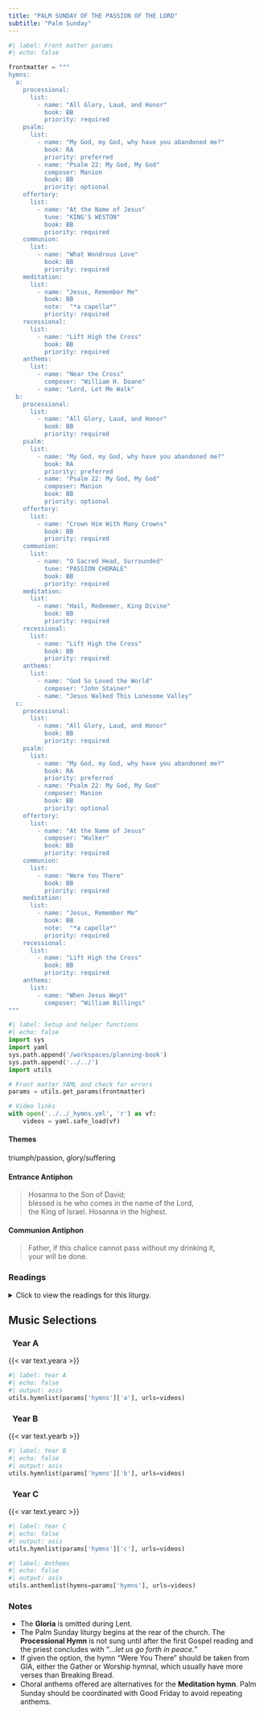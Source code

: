 ```yaml
---
title: "PALM SUNDAY OF THE PASSION OF THE LORD"
subtitle: "Palm Sunday"
---
```


```python
#| label: Front matter params
#| echo: false

frontmatter = """
hymns:
  a:
    processional:
      list:
        - name: "All Glory, Laud, and Honor"
          book: BB
          priority: required
    psalm:
      list:
        - name: "My God, my God, why have you abandoned me?"
          book: RA
          priority: preferred
        - name: "Psalm 22: My God, My God"
          composer: Manion
          book: BB
          priority: optional
    offertory:
      list:
        - name: "At the Name of Jesus"
          tune: "KING'S WESTON"
          book: BB
          priority: required
    communion:
      list:
        - name: "What Wondrous Love"
          book: BB
          priority: required
    meditation:
      list:
        - name: "Jesus, Remember Me"
          book: BB
          note:  "*a capella*"
          priority: required
    recessional:
      list:
        - name: "Lift High the Cross"
          book: BB
          priority: required
    anthems:
      list:
        - name: "Near the Cross"
          composer: "William H. Doane"
        - name: "Lord, Let Me Walk"
  b:
    processional:
      list:
        - name: "All Glory, Laud, and Honor"
          book: BB
          priority: required
    psalm:
      list:
        - name: "My God, my God, why have you abandoned me?"
          book: RA
          priority: preferred
        - name: "Psalm 22: My God, My God"
          composer: Manion
          book: BB
          priority: optional
    offertory:
      list:
        - name: "Crown Him With Many Crowns"
          book: BB
          priority: required
    communion:
      list:
        - name: "O Sacred Head, Surrounded"
          tune: "PASSION CHORALE"
          book: BB
          priority: required
    meditation:
      list:
        - name: "Hail, Redeemer, King Divine"
          book: BB
          priority: required
    recessional:
      list:
        - name: "Lift High the Cross"
          book: BB
          priority: required
    anthems:
      list:
        - name: "God So Loved the World"
          composer: "John Stainer"
        - name: "Jesus Walked This Lonesome Valley"
  c:
    processional:
      list:
        - name: "All Glory, Laud, and Honor"
          book: BB
          priority: required
    psalm:
      list:
        - name: "My God, my God, why have you abandoned me?"
          book: RA
          priority: preferred
        - name: "Psalm 22: My God, My God"
          composer: Manion
          book: BB
          priority: optional
    offertory:
      list:
        - name: "At the Name of Jesus"
          composer: "Walker"
          book: BB
          priority: required
    communion:
      list:
        - name: "Were You There"
          book: BB
          priority: required
    meditation:
      list:
        - name: "Jesus, Remember Me"
          book: BB
          note:  "*a capella*"
          priority: required
    recessional:
      list:
        - name: "Lift High the Cross"
          book: BB
          priority: required
    anthems:
      list:
        - name: "When Jesus Wept"
          composer: "William Billings"
"""
```

```python
#| label: Setup and helper functions
#| echo: false
import sys
import yaml
sys.path.append('/workspaces/planning-book')
sys.path.append('../../')
import utils

# Front matter YAML and check for errors
params = utils.get_params(frontmatter)

# Video links
with open('../../_hymns.yml', 'r') as vf:
    videos = yaml.safe_load(vf)
```

:::  {.red}
#### **Themes**
:::

triumph/passion, glory/suﬀering

:::  {.red}
#### **Entrance Antiphon**
:::

> Hosanna to the Son of David;  
> blessed is he who comes in the name of the Lord,  
> the King of Israel. Hosanna in the highest.

:::  {.red}
#### **Communion Antiphon**
:::

> Father, if this chalice cannot pass without my drinking it,  
> your will be done.

:::: {.content-visible when-format="html"}
::: {.red}
### Readings
:::

<details>
  <summary>Click to view the readings for this liturgy.</summary>

::: {.red}
### &nbsp; Year A

#### At the Procession with Palms - Gospel [Matthew 21:1-11]{style="float:right" .small}
:::

When Jesus and the disciples drew near Jerusalem  
and came to Bethphage on the Mount of Olives,  
Jesus sent two disciples, saying to them,  
"Go into the village opposite you,  
and immediately you will find an ass tethered,  
and a colt with her.  
Untie them and bring them here to me.  
And if anyone should say anything to you, reply,  
'The master has need of them.'  
Then he will send them at once."  
This happened so that what had been spoken through the prophet  
might be fulfilled:  
*Say to daughter Zion,*  
"*Behold, your king comes to you,*  
*meek and riding on an ass,*  
*and on a colt, the foal of a beast of burden.*"  
The disciples went and did as Jesus had ordered them.  
They brought the ass and the colt and laid their cloaks over them,  
and he sat upon them.  
The very large crowd spread their cloaks on the road,  
while others cut branches from the trees  
and strewed them on the road.  
The crowds preceding him and those following  
kept crying out and saying:  
"Hosanna to the Son of David;  
blessed is he who comes in the name of the Lord;  
hosanna in the highest."  
And when he entered Jerusalem  
the whole city was shaken and asked, "Who is this?"  
And the crowds replied,  
"This is Jesus the prophet, from Nazareth in Galilee."  

:::{.red}
#### At the Mass - First Reading [Isaiah 50:4-7]{style="float:right" .small}
:::

The Lord GOD has given me  
&emsp; a well-trained tongue,  
that I might know how to speak to the weary  
&emsp; a word that will rouse them.  
Morning after morning  
&emsp; he opens my ear that I may hear;  
and I have not rebelled,  
&emsp; have not turned back.  
I gave my back to those who beat me,  
&emsp; my cheeks to those who plucked my beard;  
my face I did not shield  
&emsp; from buffets and spitting.  

The Lord GOD is my help,  
&emsp; therefore I am not disgraced;  
I have set my face like flint,  
&emsp; knowing that I shall not be put to shame.  

***

::: {.red}
#### Responsorial Psalm [Psalm 22:8-9, 17-18, 19-20, 23-24]{style="float:right" .small}
:::

**[℟.]{.red}** **My God, my God, why have you abandoned me?**  

All who see me scoff at me;  
&emsp; they mock me with parted lips, they wag their heads:  
“He relied on the LORD; let him deliver him,  
&emsp; let him rescue him, if he loves him.” **[℟.]{.red}**  

Indeed, many dogs surround me,  
&emsp; a pack of evildoers closes in upon me;  
They have pierced my hands and my feet;  
&emsp; I can count all my bones. **[℟.]{.red}**  

They divide my garments among them,  
&emsp; and for my vesture they cast lots.  
But you, O LORD, be not far from me;  
&emsp; O my help, hasten to aid me. **[℟.]{.red}**  

I will proclaim your name to my brethren;  
&emsp; in the midst of the assembly I will praise you:  
“You who fear the LORD, praise him;  
&emsp; all you descendants of Jacob, give glory to him;  
&emsp; revere him, all you descendants of Israel!” **[℟.]{.red}**  

***

::: {.red}
#### Second Reading [Philippians 2:6-11]{style="float:right" .small}
:::

Christ Jesus, though he was in the form of God,  
&emsp; did not regard equality with God  
&emsp; something to be grasped.  
Rather, he emptied himself,  
&emsp; taking the form of a slave,  
&emsp; coming in human likeness;  
&emsp; and found human in appearance,  
&emsp; he humbled himself,  
&emsp; becoming obedient to the point of death,  
&emsp; even death on a cross.  
Because of this, God greatly exalted him  
&emsp; and bestowed on him the name  
&emsp; which is above every name,  
&emsp; that at the name of Jesus  
&emsp; every knee should bend,  
&emsp; of those in heaven and on earth and under the earth,  
&emsp; and every tongue confess that  
&emsp; Jesus Christ is Lord,  
&emsp; to the glory of God the Father.  

***

::: {.red}
#### Gospel Acclamation [Philippians 2:8-9]{style="float:right" .small}
:::

**[℟.]{.red}** **Praise to you, Lord Jesus Christ, king of endless glory.**  
Christ became obedient to the point of death,  
even death on a cross.  
Because of this, God greatly exalted him  
and bestowed on him the name which is above every name. **[℟.]{.red}**

***

::: {.red}
#### Gospel [Matthew 26:14—27:66 or 27:11-54]{style="float:right" .small}
:::

One of the Twelve, who was called Judas Iscariot,  
went to the chief priests and said,  
"What are you willing to give me  
if I hand him over to you?"  
They paid him thirty pieces of silver,  
and from that time on he looked for an opportunity  
to hand him over.  

On the first day of the Feast of Unleavened Bread,  
the disciples approached Jesus and said,  
"Where do you want us to prepare  
for you to eat the Passover?"  
He said,  
"Go into the city to a certain man and tell him,  
'The teacher says, "My appointed time draws near;  
in your house I shall celebrate the Passover with my disciples."'"  
The disciples then did as Jesus had ordered,  
and prepared the Passover.  

When it was evening,  
he reclined at table with the Twelve.  
And while they were eating, he said,  
"Amen, I say to you, one of you will betray me."  
Deeply distressed at this,  
they began to say to him one after another,  
"Surely it is not I, Lord?"  
He said in reply,  
"He who has dipped his hand into the dish with me  
is the one who will betray me.  
The Son of Man indeed goes, as it is written of him,  
but woe to that man by whom the Son of Man is betrayed.  
It would be better for that man if he had never been born."  
Then Judas, his betrayer, said in reply,  
"Surely it is not I, Rabbi?"  
He answered, "You have said so."  

While they were eating,  
Jesus took bread, said the blessing,  
broke it, and giving it to his disciples said,  
"Take and eat; this is my body."  
Then he took a cup, gave thanks, and gave it to them, saying,  
"Drink from it, all of you,  
for this is my blood of the covenant,  
which will be shed on behalf of many  
for the forgiveness of sins.  
I tell you, from now on I shall not drink this fruit of the vine  
until the day when I drink it with you new  
in the kingdom of my Father."  
Then, after singing a hymn,  
they went out to the Mount of Olives.  

Then Jesus said to them,  
"This night all of you will have your faith in me shaken,  
for it is written:  
*I will strike the shepherd,*  
*and the sheep of the flock will be dispersed*;  
but after I have been raised up,  
I shall go before you to Galilee."  
Peter said to him in reply,  
"Though all may have their faith in you shaken,  
mine will never be."  
Jesus said to him,  
"Amen, I say to you,  
this very night before the cock crows,  
you will deny me three times."  
Peter said to him,  
"Even though I should have to die with you,  
I will not deny you."  
And all the disciples spoke likewise.  

Then Jesus came with them to a place called Gethsemane,  
and he said to his disciples,  
"Sit here while I go over there and pray."  
He took along Peter and the two sons of Zebedee,  
and began to feel sorrow and distress.  
Then he said to them,  
"My soul is sorrowful even to death.  
Remain here and keep watch with me."  
He advanced a little and fell prostrate in prayer, saying,  
"My Father, if it is possible,  
let this cup pass from me;  
yet, not as I will, but as you will."  
When he returned to his disciples he found them asleep.  
He said to Peter,  
"So you could not keep watch with me for one hour?  
Watch and pray that you may not undergo the test.  
The spirit is willing, but the flesh is weak."  
Withdrawing a second time, he prayed again,  
"My Father, if it is not possible that this cup pass  
without my drinking it, your will be done!"  
Then he returned once more and found them asleep,  
for they could not keep their eyes open.  
He left them and withdrew again and prayed a third time,  
saying the same thing again.  
Then he returned to his disciples and said to them,  
"Are you still sleeping and taking your rest?  
Behold, the hour is at hand  
when the Son of Man is to be handed over to sinners.  
Get up, let us go.  
Look, my betrayer is at hand."  

While he was still speaking,  
Judas, one of the Twelve, arrived,  
accompanied by a large crowd, with swords and clubs,  
who had come from the chief priests and the elders  
of the people.  
His betrayer had arranged a sign with them, saying,  
"The man I shall kiss is the one; arrest him."  
Immediately he went over to Jesus and said,  
"Hail, Rabbi!" and he kissed him.  
Jesus answered him,  
"Friend, do what you have come for."  
Then stepping forward they laid hands on Jesus and arrested him.  
And behold, one of those who accompanied Jesus  
put his hand to his sword, drew it,  
and struck the high priest's servant, cutting off his ear.  
Then Jesus said to him,  
"Put your sword back into its sheath,  
for all who take the sword will perish by the sword.  
Do you think that I cannot call upon my Father  
and he will not provide me at this moment  
with more than twelve legions of angels?  
But then how would the Scriptures be fulfilled  
which say that it must come to pass in this way?"  
At that hour Jesus said to the crowds,  
"Have you come out as against a robber,  
with swords and clubs to seize me?  
Day after day I sat teaching in the temple area,  
yet you did not arrest me.  
But all this has come to pass  
that the writings of the prophets may be fulfilled."  
Then all the disciples left him and fled.  

Those who had arrested Jesus led him away  
to Caiaphas the high priest,  
where the scribes and the elders were assembled.  
Peter was following him at a distance  
as far as the high priest's courtyard,  
and going inside he sat down with the servants  
to see the outcome.  
The chief priests and the entire Sanhedrin  
kept trying to obtain false testimony against Jesus  
in order to put him to death,  
but they found none,  
though many false witnesses came forward.  
Finally two came forward who stated,  
"This man said, 'I can destroy the temple of God  
and within three days rebuild it.'"  
The high priest rose and addressed him,  
"Have you no answer?  
What are these men testifying against you?"  
But Jesus was silent.  
Then the high priest said to him,  
"I order you to tell us under oath before the living God  
whether you are the Christ, the Son of God."  
Jesus said to him in reply,  
"You have said so.  
But I tell you:  
From now on you will see 'the Son of Man  
seated at the right hand of the Power'  
and 'coming on the clouds of heaven.'"  
Then the high priest tore his robes and said,  
"He has blasphemed!  
What further need have we of witnesses?  
You have now heard the blasphemy;  
what is your opinion?"  
They said in reply,  
"He deserves to die!"  
Then they spat in his face and struck him,  
while some slapped him, saying,  
"Prophesy for us, Christ: who is it that struck you?"  

Now Peter was sitting outside in the courtyard.  
One of the maids came over to him and said,  
"You too were with Jesus the Galilean."  
But he denied it in front of everyone, saying,  
"I do not know what you are talking about!"  
As he went out to the gate, another girl saw him  
and said to those who were there,  
"This man was with Jesus the Nazorean."  
Again he denied it with an oath,  
"I do not know the man!"  
A little later the bystanders came over and said to Peter,  
"Surely you too are one of them;  
even your speech gives you away."  
At that he began to curse and to swear,  
"I do not know the man."  
And immediately a cock crowed.  
Then Peter remembered the word that Jesus had spoken:  
"Before the cock crows you will deny me three times."  
He went out and began to weep bitterly.  

When it was morning,  
all the chief priests and the elders of the people. 
took counsel against Jesus to put him to death.  
They bound him, led him away,  
and handed him over to Pilate, the governor.  

Then Judas, his betrayer, seeing that Jesus had been condemned,  
deeply regretted what he had done.  
He returned the thirty pieces of silver. 
to the chief priests and elders, saying,  
"I have sinned in betraying innocent blood."  
They said,  
"What is that to us?  
Look to it yourself."  
Flinging the money into the temple,  
he departed and went off and hanged himself.  
The chief priests gathered up the money, but said,  
"It is not lawful to deposit this in the temple treasury,  
for it is the price of blood."  
After consultation, they used it to buy the potter's field  
as a burial place for foreigners.  
That is why that field even today is called the Field of Blood.  
Then was fulfilled what had been said through Jeremiah  
the prophet,  
*And they took the thirty pieces of silver,*  
*the value of a man with a price on his head,*  
*a price set by some of the Israelites,*  
*and they paid it out for the potter's field*  
*just as the Lord had commanded me.*  

Now Jesus stood before the governor, and he questioned him,  
"Are you the king of the Jews?"  
Jesus said, "You say so."  
And when he was accused by the chief priests and elders,  
he made no answer.  
Then Pilate said to him,  
"Do you not hear how many things they are testifying against you?"  
But he did not answer him one word,  
so that the governor was greatly amazed.  

Now on the occasion of the feast  
the governor was accustomed to release to the crowd  
one prisoner whom they wished.  
And at that time they had a notorious prisoner called Barabbas.  
So when they had assembled, Pilate said to them,  
"Which one do you want me to release to you,  
Barabbas, or Jesus called Christ?"  
For he knew that it was out of envy  
that they had handed him over.  
While he was still seated on the bench,  
his wife sent him a message,  
"Have nothing to do with that righteous man.  
I suffered much in a dream today because of him."  
The chief priests and the elders persuaded the crowds  
to ask for Barabbas but to destroy Jesus.  
The governor said to them in reply,  
"Which of the two do you want me to release to you?"  
They answered, "Barabbas!"  
Pilate said to them,  
"Then what shall I do with Jesus called Christ?"  
They all said,  
"Let him be crucified!"  
But he said,  
"Why? What evil has he done?"  
They only shouted the louder,  
"Let him be crucified!"  
When Pilate saw that he was not succeeding at all,  
but that a riot was breaking out instead,  
he took water and washed his hands in the sight of the crowd,  
saying, "I am innocent of this man's blood.  
Look to it yourselves."  
And the whole people said in reply,  
"His blood be upon us and upon our children."  
Then he released Barabbas to them,  
but after he had Jesus scourged,  
he handed him over to be crucified.  

Then the soldiers of the governor took Jesus inside the praetorium  
and gathered the whole cohort around him.  
They stripped off his clothes  
and threw a scarlet military cloak about him.  
Weaving a crown out of thorns, they placed it on his head,  
and a reed in his right hand.  
And kneeling before him, they mocked him, saying,  
"Hail, King of the Jews!"  
They spat upon him and took the reed  
and kept striking him on the head.  
And when they had mocked him,  
they stripped him of the cloak,  
dressed him in his own clothes,  
and led him off to crucify him.  

As they were going out, they met a Cyrenian named Simon;  
this man they pressed into service  
to carry his cross.  

And when they came to a place called Golgotha  
—which means Place of the Skull —,  
they gave Jesus wine to drink mixed with gall.  
But when he had tasted it, he refused to drink.  
After they had crucified him,  
they divided his garments by casting lots;  
then they sat down and kept watch over him there.  
And they placed over his head the written charge against him:  
This is Jesus, the King of the Jews.  
Two revolutionaries were crucified with him,  
one on his right and the other on his left.  
Those passing by reviled him, shaking their heads and saying,  
"You who would destroy the temple and rebuild it in three days,  
save yourself, if you are the Son of God,  
and come down from the cross!"  
Likewise the chief priests with the scribes and elders mocked him and said,  
"He saved others; he cannot save himself.  
So he is the king of Israel!  
Let him come down from the cross now,  
and we will believe in him.  
He trusted in God;  
let him deliver him now if he wants him.  
For he said, 'I am the Son of God.'"  
The revolutionaries who were crucified with him  
also kept abusing him in the same way.  

From noon onward, darkness came over the whole land  
until three in the afternoon.  
And about three o'clock Jesus cried out in a loud voice,  
*"Eli, Eli, lema sabachthani?"*  
which means, "My God, my God, why have you forsaken me?"  
Some of the bystanders who heard it said,  
"This one is calling for Elijah."  
Immediately one of them ran to get a sponge;  
he soaked it in wine, and putting it on a reed,  
gave it to him to drink.  
But the rest said,  
"Wait, let us see if Elijah comes to save him."  
But Jesus cried out again in a loud voice,  
and gave up his spirit.  

[*Here all kneel and pause for a short time.*]{.red}  

And behold, the veil of the sanctuary  
was torn in two from top to bottom.  
The earth quaked, rocks were split, tombs were opened,  
and the bodies of many saints who had fallen asleep were raised.  
And coming forth from their tombs after his resurrection,  
they entered the holy city and appeared to many.  
The centurion and the men with him who were keeping watch over Jesus  
feared greatly when they saw the earthquake  
and all that was happening, and they said,  
"Truly, this was the Son of God!"  
There were many women there, looking on from a distance,  
who had followed Jesus from Galilee, ministering to him.  
Among them were Mary Magdalene and Mary the mother of James and Joseph,  
and the mother of the sons of Zebedee.  

When it was evening,  
there came a rich man from Arimathea named Joseph,  
who was himself a disciple of Jesus.  
He went to Pilate and asked for the body of Jesus;  
then Pilate ordered it to be handed over.  
Taking the body, Joseph wrapped it in clean linen  
and laid it in his new tomb that he had hewn in the rock.  
Then he rolled a huge stone across the entrance to the tomb
and departed.  
But Mary Magdalene and the other Mary  
remained sitting there, facing the tomb.  

The next day, the one following the day of preparation,  
the chief priests and the Pharisees  
gathered before Pilate and said,  
"Sir, we remember that this impostor while still alive said,  
'After three days I will be raised up.'  
Give orders, then, that the grave be secured until the third day,  
lest his disciples come and steal him and say to the people,  
'He has been raised from the dead.'  
This last imposture would be worse than the first."  
Pilate said to them,  
"The guard is yours;  
go, secure it as best you can."  
So they went and secured the tomb  
by fixing a seal to the stone and setting the guard.   

[Or:]{.red}

Jesus stood before the governor, Pontius Pilate, who questioned him,  
"Are you the king of the Jews?"  
Jesus said, "You say so."  
And when he was accused by the chief priests and elders,  
he made no answer.  
Then Pilate said to him,  
"Do you not hear how many things they are testifying against you?"  
But he did not answer him one word,  
so that the governor was greatly amazed.  

Now on the occasion of the feast  
the governor was accustomed to release to the crowd  
one prisoner whom they wished.  
And at that time they had a notorious prisoner called Barabbas.  
So when they had assembled, Pilate said to them,  
"Which one do you want me to release to you,  
Barabbas, or Jesus called Christ?"  
For he knew that it was out of envy  
that they had handed him over.  
While he was still seated on the bench,  
his wife sent him a message,  
"Have nothing to do with that righteous man.  
I suffered much in a dream today because of him."  
The chief priests and the elders persuaded the crowds  
to ask for Barabbas but to destroy Jesus.  
The governor said to them in reply,  
"Which of the two do you want me to release to you?"  
They answered, "Barabbas!"  
Pilate said to them,  
"Then what shall I do with Jesus called Christ?"  
They all said,  
"Let him be crucified!"  
But he said,  
"Why? What evil has he done?"  
They only shouted the louder,  
"Let him be crucified!"  
When Pilate saw that he was not succeeding at all,  
but that a riot was breaking out instead,  
he took water and washed his hands in the sight of the crowd,  
saying, "I am innocent of this man's blood.  
Look to it yourselves."  
And the whole people said in reply,  
"His blood be upon us and upon our children."  
Then he released Barabbas to them,  
but after he had Jesus scourged,  
he handed him over to be crucified.  

Then the soldiers of the governor took Jesus inside the praetorium  
and gathered the whole cohort around him.  
They stripped off his clothes  
and threw a scarlet military cloak about him.  
Weaving a crown out of thorns, they placed it on his head,  
and a reed in his right hand.  
And kneeling before him, they mocked him, saying,  
"Hail, King of the Jews!"  
They spat upon him and took the reed  
and kept striking him on the head.  
And when they had mocked him,  
they stripped him of the cloak,  
dressed him in his own clothes,  
and led him off to crucify him.  

As they were going out, they met a Cyrenian named Simon;  
this man they pressed into service  
to carry his cross.  

And when they came to a place called Golgotha. 
— which means Place of the Skull —,  
they gave Jesus wine to drink mixed with gall.  
But when he had tasted it, he refused to drink.  
After they had crucified him,  
they divided his garments by casting lots;  
then they sat down and kept watch over him there.  
And they placed over his head the written charge against him:  
This is Jesus, the King of the Jews.  
Two revolutionaries were crucified with him,  
one on his right and the other on his left.  
Those passing by reviled him, shaking their heads and saying,  
"You who would destroy the temple and rebuild it in three days,  
save yourself, if you are the Son of God,  
and come down from the cross!"  
Likewise the chief priests with the scribes and elders mocked him and said,  
"He saved others; he cannot save himself.  
So he is the king of Israel!  
Let him come down from the cross now,  
and we will believe in him.  
He trusted in God;  
let him deliver him now if he wants him.  
For he said, 'I am the Son of God.'"  
The revolutionaries who were crucified with him. 
also kept abusing him in the same way.  

From noon onward, darkness came over the whole land  
until three in the afternoon.  
And about three o'clock Jesus cried out in a loud voice,  
*"Eli, Eli, lema sabachthani?"*  
which means, "My God, my God, why have you forsaken me?"  
Some of the bystanders who heard it said,  
"This one is calling for Elijah."  
Immediately one of them ran to get a sponge;  
he soaked it in wine, and putting it on a reed,  
gave it to him to drink.  
But the rest said,  
'Wait, let us see if Elijah comes to save him."  
But Jesus cried out again in a loud voice,  
and gave up his spirit.  

[*Here all kneel and pause for a short time.*]{.red}  

And behold, the veil of the sanctuary  
was torn in two from top to bottom.  
The earth quaked, rocks were split, tombs were opened,  
and the bodies of many saints who had fallen asleep were raised.  
And coming forth from their tombs after his resurrection,  
they entered the holy city and appeared to many.  
The centurion and the men with him who were keeping watch over Jesus  
feared greatly when they saw the earthquake  
and all that was happening, and they said,  
"Truly, this was the Son of God!"  

::: {.centered}
{{< var symbols.cross >}} &nbsp; {{< var symbols.cross >}} &nbsp; {{< var symbols.cross >}}
:::

::: {.red}
### &nbsp; Year B

#### At the Procession with Palms - Gospel [Mark 11:1-10]{style="float:right" .small}
:::

When Jesus and his disciples drew near to Jerusalem,  
to Bethphage and Bethany at the Mount of Olives,  
he sent two of his disciples and said to them,  
“Go into the village opposite you,  
and immediately on entering it,  
you will find a colt tethered on which no one has ever sat.  
Untie it and bring it here.  
If anyone should say to you,  
‘Why are you doing this?’ reply,  
‘The Master has need of it  
and will send it back here at once.’”  
So they went off  
and found a colt tethered at a gate outside on the street,  
and they untied it.  
Some of the bystanders said to them,  
“What are you doing, untying the colt?”  
They answered them just as Jesus had told them to,  
and they permitted them to do it.  
So they brought the colt to Jesus  
and put their cloaks over it.  
And he sat on it.  
Many people spread their cloaks on the road,  
and others spread leafy branches  
that they had cut from the fields.  
Those preceding him as well as those following kept crying out:  
&emsp; “Hosanna!  
&emsp; &emsp; Blessed is he who comes in the name of the Lord!  
&emsp; &emsp; Blessed is the kingdom of our father David that is to come!  
&emsp; Hosanna in the highest!”  

[Or:]{.red} [John 12:12-16]{style="float:right" .small .red}

When the great crowd that had come to the feast heard  
that Jesus was coming to Jerusalem,  
they took palm branches and went out to meet him, and cried out:  
&emsp; “Hosanna!  
&emsp; “Blessed is he who comes in the name of the Lord,  
&emsp; &emsp; the king of Israel.”  
Jesus found an ass and sat upon it, as is written:  
&emsp; Fear no more, O daughter Zion;  
&emsp; see, your king comes, seated upon an ass’s colt.  
His disciples did not understand this at first,  
but when Jesus had been glorified  
they remembered that these things were written about him  
and that they had done this for him.  

:::{.red}
#### At the Mass - First Reading [Isaiah 50:4-7]{style="float:right" .small}
:::

The Lord GOD has given me  
&emsp; a well-trained tongue,  
that I might know how to speak to the weary  
&emsp; a word that will rouse them.  
Morning after morning  
&emsp; he opens my ear that I may hear;  
and I have not rebelled,  
&emsp; have not turned back.  
I gave my back to those who beat me,  
&emsp; my cheeks to those who plucked my beard;  
my face I did not shield  
&emsp; from buffets and spitting.  

The Lord GOD is my help,  
&emsp; therefore I am not disgraced;  
I have set my face like flint,  
&emsp; knowing that I shall not be put to shame.  

***

::: {.red}
#### Responsorial Psalm [Psalm 22:8-9, 17-18, 19-20, 23-24]{style="float:right" .small}
:::

**[℟.]{.red}** **My God, my God, why have you abandoned me?**  

All who see me scoff at me;  
&emsp; they mock me with parted lips, they wag their heads:  
“He relied on the LORD; let him deliver him,  
&emsp; let him rescue him, if he loves him.” **[℟.]{.red}**  

Indeed, many dogs surround me,  
&emsp; a pack of evildoers closes in upon me;  
They have pierced my hands and my feet;  
&emsp; I can count all my bones. **[℟.]{.red}**  

They divide my garments among them,  
&emsp; and for my vesture they cast lots.  
But you, O LORD, be not far from me;  
&emsp; O my help, hasten to aid me. **[℟.]{.red}**  

I will proclaim your name to my brethren;  
&emsp; in the midst of the assembly I will praise you:  
“You who fear the LORD, praise him;  
&emsp; all you descendants of Jacob, give glory to him;  
&emsp; revere him, all you descendants of Israel!” **[℟.]{.red}**  

***

::: {.red}
#### Second Reading [Philippians 2:6-11]{style="float:right" .small}
:::

Christ Jesus, though he was in the form of God,  
&emsp; did not regard equality with God  
&emsp; something to be grasped.  
Rather, he emptied himself,  
&emsp; taking the form of a slave,  
&emsp; coming in human likeness;  
&emsp; and found human in appearance,  
&emsp; he humbled himself,  
&emsp; becoming obedient to the point of death,  
&emsp; even death on a cross.  
Because of this, God greatly exalted him  
&emsp; and bestowed on him the name  
&emsp; which is above every name,  
&emsp; that at the name of Jesus  
&emsp; every knee should bend,  
&emsp; of those in heaven and on earth and under the earth,  
&emsp; and every tongue confess that  
&emsp; Jesus Christ is Lord,  
&emsp; to the glory of God the Father.  

***

::: {.red}
#### Gospel Acclamation [Philippians 2:8-9]{style="float:right" .small}
:::

**[℟.]{.red}** **Praise to you, Lord Jesus Christ, king of endless glory.**  
Christ became obedient to the point of death,  
even death on a cross.  
Because of this, God greatly exalted him  
and bestowed on him the name which is above every name. **[℟.]{.red}**

***

::: {.red}
#### Gospel [Mark 14:1—15:47 or 15:1-39]{style="float:right" .small}
:::

The Passover and the Feast of Unleavened Bread  
were to take place in two days’ time.  
So the chief priests and the scribes were seeking a way  
to arrest him by treachery and put him to death.  
They said, “Not during the festival,  
for fear that there may be a riot among the people.”  

When he was in Bethany reclining at table  
in the house of Simon the leper,  
a woman came with an alabaster jar of perfumed oil,  
costly genuine spikenard.  
She broke the alabaster jar and poured it on his head.  
There were some who were indignant.  
“Why has there been this waste of perfumed oil?  
It could have been sold for more than three hundred days’ wages  
and the money given to the poor.”  
They were infuriated with her.  
Jesus said, “Let her alone.  
Why do you make trouble for her?  
She has done a good thing for me.  
The poor you will always have with you,  
and whenever you wish you can do good to them,  
but you will not always have me.  
She has done what she could.  
She has anticipated anointing my body for burial.  
Amen, I say to you,  
wherever the gospel is proclaimed to the whole world, 
what she has done will be told in memory of her.”  

Then Judas Iscariot, one of the Twelve,  
went off to the chief priests to hand him over to them.  
When they heard him they were pleased and promised to pay him money.  
Then he looked for an opportunity to hand him over.  

On the first day of the Feast of Unleavened Bread,  
when they sacrificed the Passover lamb,  
his disciples said to him,  
“Where do you want us to go  
and prepare for you to eat the Passover?”  
He sent two of his disciples and said to them,  
“Go into the city and a man will meet you,  
carrying a jar of water.  
Follow him.  
Wherever he enters, say to the master of the house,  
‘The Teacher says, “Where is my guest room  
where I may eat the Passover with my disciples?”’  
Then he will show you a large upper room furnished and ready.  
Make the preparations for us there.”  
The disciples then went off, entered the city,  
and found it just as he had told them;  
and they prepared the Passover.  

When it was evening, he came with the Twelve.  
And as they reclined at table and were eating, Jesus said,  
“Amen, I say to you, one of you will betray me,  
one who is eating with me.”  
They began to be distressed and to say to him, one by one,  
“Surely it is not I?”  
He said to them,  
“One of the Twelve, the one who dips with me into the dish.  
For the Son of Man indeed goes, as it is written of him,  
but woe to that man by whom the Son of Man is betrayed.  
It would be better for that man if he had never been born.”  

While they were eating,  
he took bread, said the blessing,  
broke it, and gave it to them, and said,  
“Take it; this is my body.”  
Then he took a cup, gave thanks, and gave it to them,  
and they all drank from it.  
He said to them,  
“This is my blood of the covenant,  
which will be shed for many.  
Amen, I say to you,  
I shall not drink again the fruit of the vine  
until the day when I drink it new in the kingdom of God.”  
Then, after singing a hymn,  
they went out to the Mount of Olives.  

Then Jesus said to them,  
“All of you will have your faith shaken, for it is written:  
&emsp; *I will strike the shepherd,*  
&emsp; &emsp; *and the sheep will be dispersed.*  
But after I have been raised up,  
I shall go before you to Galilee.”  
Peter said to him,  
“Even though all should have their faith shaken,  
mine will not be.”  
Then Jesus said to him,  
"Amen, I say to you,  
this very night before the cock crows twice  
you will deny me three times.”  
But he vehemently replied,  
“Even though I should have to die with you,  
I will not deny you.”  
And they all spoke similarly.  

Then they came to a place named Gethsemane,  
and he said to his disciples,  
“Sit here while I pray.”  
He took with him Peter, James, and John,  
and began to be troubled and distressed.  
Then he said to them, “My soul is sorrowful even to death.  
Remain here and keep watch.”  
He advanced a little and fell to the ground and prayed  
that if it were possible the hour might pass by him;  
he said, “Abba, Father, all things are possible to you.  
Take this cup away from me,  
but not what I will but what you will.”  
When he returned he found them asleep.  
He said to Peter, “Simon, are you asleep?  
Could you not keep watch for one hour?  
Watch and pray that you may not undergo the test.  
The spirit is willing but the flesh is weak.”  
Withdrawing again, he prayed, saying the same thing.  
Then he returned once more and found them asleep,  
for they could not keep their eyes open  
and did not know what to answer him.  
He returned a third time and said to them,  
“Are you still sleeping and taking your rest?  
It is enough. The hour has come.  
Behold, the Son of Man is to be handed over to sinners.  
Get up, let us go.  
See, my betrayer is at hand.”  

Then, while he was still speaking,  
Judas, one of the Twelve, arrived,  
accompanied by a crowd with swords and clubs  
who had come from the chief priests,  
the scribes, and the elders.  
His betrayer had arranged a signal with them, saying,  
“The man I shall kiss is the one;  
arrest him and lead him away securely.”  
He came and immediately went over to him and said,  
“Rabbi.”  And he kissed him.  
At this they laid hands on him and arrested him.  
One of the bystanders drew his sword,  
struck the high priest’s servant, and cut off his ear.  
Jesus said to them in reply,  
“Have you come out as against a robber,  
with swords and clubs, to seize me?  
Day after day I was with you teaching in the temple area,  
yet you did not arrest me;  
but that the Scriptures may be fulfilled.”  
And they all left him and fled.  
Now a young man followed him  
wearing nothing but a linen cloth about his body.  
They seized him,  
but he left the cloth behind and ran off naked.  

They led Jesus away to the high priest,  
and all the chief priests and the elders and the scribes came together.  
Peter followed him at a distance into the high priest’s courtyard  
and was seated with the guards, warming himself at the fire.  
The chief priests and the entire Sanhedrin  
kept trying to obtain testimony against Jesus  
in order to put him to death, but they found none.  
Many gave false witness against him,  
but their testimony did not agree.  
Some took the stand and testified falsely against him,  
alleging, “We heard him say,  
‘I will destroy this temple made with hands  
and within three days I will build another  
not made with hands.’”  
Even so their testimony did not agree.  
The high priest rose before the assembly and questioned Jesus,  
saying, “Have you no answer?  
What are these men testifying against you?”  
But he was silent and answered nothing.  
Again the high priest asked him and said to him,  
“Are you the Christ, the son of the Blessed One?”  
Then Jesus answered, “I am;  
and ‘you will see the Son of Man  
seated at the right hand of the Power  
and coming with the clouds of heaven.’”  
At that the high priest tore his garments and said,  
“What further need have we of witnesses?  
You have heard the blasphemy.  
What do you think?”  
They all condemned him as deserving to die.  
Some began to spit on him.  
They blindfolded him and struck him and said to him, “Prophesy!”  
And the guards greeted him with blows.  

While Peter was below in the courtyard,  
one of the high priest’s maids came along.  
Seeing Peter warming himself,  
she looked intently at him and said,  
“You too were with the Nazarene, Jesus.”  
But he denied it saying,  
“I neither know nor understand what you are talking about.”  
So he went out into the outer court.  
Then the cock crowed.  
The maid saw him and began again to say to the bystanders,  
“This man is one of them.”  
Once again he denied it.  
A little later the bystanders said to Peter once more,  
“Surely you are one of them; for you too are a Galilean.”  
He began to curse and to swear,  
“I do not know this man about whom you are talking.”  
And immediately a cock crowed a second time.  
Then Peter remembered the word that Jesus had said to him,  
“Before the cock crows twice you will deny me three times.”  
He broke down and wept.  

As soon as morning came,  
the chief priests with the elders and the scribes,  
that is, the whole Sanhedrin held a council.  
They bound Jesus, led him away, and handed him over to Pilate.  
Pilate questioned him,  
“Are you the king of the Jews?”  
He said to him in reply, “You say so.”  
The chief priests accused him of many things.  
Again Pilate questioned him,  
“Have you no answer?  
See how many things they accuse you of.”  
Jesus gave him no further answer, so that Pilate was amazed.  

Now on the occasion of the feast he used to release to them  
one prisoner whom they requested.  
A man called Barabbas was then in prison  
along with the rebels who had committed murder in a rebellion.  
The crowd came forward and began to ask him  
to do for them as he was accustomed.  
Pilate answered,  
“Do you want me to release to you the king of the Jews?”  
For he knew that it was out of envy  
that the chief priests had handed him over.  
But the chief priests stirred up the crowd  
to have him release Barabbas for them instead.  
Pilate again said to them in reply,  
“Then what do you want me to do  
with the man you call the king of the Jews?”  
They shouted again, “Crucify him.”  
Pilate said to them, “Why?  What evil has he done?”  
They only shouted the louder, “Crucify him.”  
So Pilate, wishing to satisfy the crowd,  
released Barabbas to them and, after he had Jesus scourged,  
handed him over to be crucified.  

The soldiers led him away inside the palace,  
that is, the praetorium, and assembled the whole cohort.  
They clothed him in purple and,  
weaving a crown of thorns, placed it on him.  
They began to salute him with, "Hail, King of the Jews!”  
and kept striking his head with a reed and spitting upon him.  
They knelt before him in homage.  
And when they had mocked him,  
they stripped him of the purple cloak,  
dressed him in his own clothes,  
and led him out to crucify him.  

They pressed into service a passer-by, Simon,  
a Cyrenian, who was coming in from the country,  
the father of Alexander and Rufus,  
to carry his cross.  

They brought him to the place of Golgotha  
— which is translated Place of the Skull —,  
They gave him wine drugged with myrrh,  
but he did not take it.  
Then they crucified him and divided his garments  
by casting lots for them to see what each should take.  
It was nine o’clock in the morning when they crucified him.  
The inscription of the charge against him read,  
“The King of the Jews.”  
With him they crucified two revolutionaries,  
one on his right and one on his left.  
Those passing by reviled him,  
shaking their heads and saying,  
“Aha!  You who would destroy the temple  
and rebuild it in three days,  
save yourself by coming down from the cross.”  
Likewise the chief priests, with the scribes,  
mocked him among themselves and said,  
“He saved others; he cannot save himself.  
Let the Christ, the King of Israel,  
come down now from the cross  
that we may see and believe.”  
Those who were crucified with him also kept abusing him.  

At noon darkness came over the whole land  
until three in the afternoon.  
And at three o’clock Jesus cried out in a loud voice,  
*“Eloi, Eloi, lema sabachthani?”*  
which is translated,  
“My God, my God, why have you forsaken me?”  
Some of the bystanders who heard it said,  
“Look, he is calling Elijah.”  
One of them ran, soaked a sponge with wine, put it on a reed  
and gave it to him to drink saying,  
“Wait, let us see if Elijah comes to take him down.”  
Jesus gave a loud cry and breathed his last.  

[*Here all kneel and pause for a short time.*]{.red}  

The veil of the sanctuary was torn in two from top to bottom.  
When the centurion who stood facing him  
saw how he  breathed his last he said,  
“Truly this man was the Son of God!”  
There were also women looking on from a distance.  
Among them were Mary Magdalene,  
Mary the mother of the younger James and of Joses, and Salome.  
These women had followed him when he was in Galilee  
and ministered to him.  
There were also many other women  
who had come up with him to Jerusalem.  

When it was already evening,  
since it was the day of preparation,  
the day before the sabbath, Joseph of Arimathea,  
a distinguished member of the council,  
who was himself awaiting the kingdom of God,  
came and courageously went to Pilate  
and asked for the body of Jesus.  
Pilate was amazed that he was already dead.  
He summoned the centurion  
and asked him if Jesus had already died.  
And when he learned of it from the centurion,  
he gave the body to Joseph.  
Having bought a linen cloth, he took him down,  
wrapped him in the linen cloth,  
and laid him in a tomb that had been hewn out of the rock.  
Then he rolled a stone against the entrance to the tomb.  
Mary Magdalene and Mary the mother of Joses  
watched where he was laid.  

[Or:]{.red}  

As soon as morning came,  
the chief priests with the elders and the scribes,  
that is, the whole Sanhedrin held a council.  
They bound Jesus, led him away, and handed him over to Pilate.  
Pilate questioned him,  
“Are you the king of the Jews?”  
He said to him in reply, “You say so.”  
The chief priests accused him of many things.  
Again Pilate questioned him,  
“Have you no answer?  
See how many things they accuse you of.”  
Jesus gave him no further answer, so that Pilate was amazed.  

Now on the occasion of the feast he used to release to them  
one prisoner whom they requested.  
A man called Barabbas was then in prison  
along with the rebels who had committed murder in a rebellion.  
The crowd came forward and began to ask him  
to do for them as he was accustomed.  
Pilate answered,  
“Do you want me to release to you the king of the Jews?”  
For he knew that it was out of envy  
that the chief priests had handed him over.  
But the chief priests stirred up the crowd  
to have him release Barabbas for them instead.  
Pilate again said to them in reply,  
“Then what do you want me to do  
with the man you call the king of the Jews?”  
They shouted again, “Crucify him.”  
Pilate said to them, “Why?  What evil has he done?”  
They only shouted the louder, “Crucify him.”  
So Pilate, wishing to satisfy the crowd,  
released Barabbas to them and, after he had Jesus scourged,  
handed him over to be crucified.  

The soldiers led him away inside the palace,  
that is, the praetorium, and assembled the whole cohort.  
They clothed him in purple and,  
weaving a crown of thorns, placed it on him.  
They began to salute him with, “Hail, King of the Jews!”  
and kept striking his head with a reed and spitting upon him.  
They knelt before him in homage.  
And when they had mocked him,  
they stripped him of the purple cloak,  
dressed him in his own clothes,  
and led him out to crucify him.  

They pressed into service a passer-by, Simon,  
a Cyrenian, who was coming in from the country,  
the father of Alexander and Rufus,  
to carry his cross.  

They brought him to the place of Golgotha  
—which is translated Place of the Skull.  
They gave him wine drugged with myrrh,  
but he did not take it.  
Then they crucified him and divided his garments  
by casting lots for them to see what each should take.  
It was nine o’clock in the morning when they crucified him.  
The inscription of the charge against him read,  
“The King of the Jews.”  
With him they crucified two revolutionaries,  
one on his right and one on his left.  
Those passing by reviled him,  
shaking their heads and saying,  
“Aha!  You who would destroy the temple  
and rebuild it in three days,  
save yourself by coming down from the cross.”  
Likewise the chief priests, with the scribes,  
mocked him among themselves and said,  
“He saved others; he cannot save himself.  
Let the Christ, the King of Israel,  
come down now from the cross  
that we may see and believe.”  
Those who were crucified with him also kept abusing him.  

At noon darkness came over the whole land  
until three in the afternoon.  
And at three o’clock Jesus cried out in a loud voice,  
*“Eloi, Eloi, lema sabachthani?”*  
which is translated,  
“My God, my God, why have you forsaken me?”  
Some of the bystanders who heard it said,  
“Look, he is calling Elijah.”  
One of them ran, soaked a sponge with wine, put it on a reed  
and gave it to him to drink saying,  
“Wait, let us see if Elijah comes to take him down.”  
Jesus gave a loud cry and breathed his last.  

[*Here all kneel and pause for a short time.*]{.red}  

The veil of the sanctuary was torn in two from top to bottom.  
When the centurion who stood facing him  
saw how he breathed his last he said,  
“Truly this man was the Son of God!”  

::: {.centered}
{{< var symbols.cross >}} &nbsp; {{< var symbols.cross >}} &nbsp; {{< var symbols.cross >}}
:::

::: {.red}
### &nbsp; Year C

#### At the Procession with Palms - Gospel [Luke 19:28-40]{style="float:right" .small}
:::

Jesus proceeded on his journey up to Jerusalem.  
As he drew near to Bethphage and Bethany  
at the place called the Mount of Olives,  
he sent two of his disciples.  
He said, “Go into the village opposite you,  
and as you enter it you will find a colt tethered  
on which no one has ever sat.  
Untie it and bring it here.  
And if anyone should ask you,  
‘Why are you untying it?’  
you will answer,  
‘The Master has need of it.’”  
So those who had been sent went off  
and found everything just as he had told them.  
And as they were untying the colt, its owners said to them,  
“Why are you untying this colt?”  
They answered,  
“The Master has need of it.”  
So they brought it to Jesus,  
threw their cloaks over the colt,  
and helped Jesus to mount.  
As he rode along,  
the people were spreading their cloaks on the road;  
and now as he was approaching the slope of the Mount of Olives,  
the whole multitude of his disciples  
began to praise God aloud with joy  
for all the mighty deeds they had seen.  
They proclaimed:  
&emsp; “Blessed is the king who comes  
&emsp; &emsp; in the name of the Lord.  
&emsp; Peace in heaven  
&emsp; &emsp; and glory in the highest.”  
Some of the Pharisees in the crowd said to him,  
“Teacher, rebuke your disciples.”  
He said in reply,  
“I tell you, if they keep silent,  
the stones will cry out!”  

:::{.red}
#### At the Mass - First Reading [Isaiah 50:4-7]{style="float:right" .small}
:::

The Lord GOD has given me  
&emsp; a well-trained tongue,  
that I might know how to speak to the weary  
&emsp; a word that will rouse them.  
Morning after morning  
&emsp; he opens my ear that I may hear;  
and I have not rebelled,  
&emsp; have not turned back.  
I gave my back to those who beat me,  
&emsp; my cheeks to those who plucked my beard;  
my face I did not shield  
&emsp; from buffets and spitting.  

The Lord GOD is my help,  
&emsp; therefore I am not disgraced;  
I have set my face like flint,  
&emsp; knowing that I shall not be put to shame.  

***

::: {.red}
#### Responsorial Psalm [Psalm 22:8-9, 17-18, 19-20, 23-24]{style="float:right" .small}
:::

**[℟.]{.red}** **My God, my God, why have you abandoned me?**  

All who see me scoff at me;  
&emsp; they mock me with parted lips, they wag their heads:  
“He relied on the LORD; let him deliver him,  
&emsp; let him rescue him, if he loves him.” **[℟.]{.red}**  

Indeed, many dogs surround me,  
&emsp; a pack of evildoers closes in upon me;  
They have pierced my hands and my feet;  
&emsp; I can count all my bones. **[℟.]{.red}**  

They divide my garments among them,  
&emsp; and for my vesture they cast lots.  
But you, O LORD, be not far from me;  
&emsp; O my help, hasten to aid me. **[℟.]{.red}**  

I will proclaim your name to my brethren;  
&emsp; in the midst of the assembly I will praise you:  
“You who fear the LORD, praise him;  
&emsp; all you descendants of Jacob, give glory to him;  
&emsp; revere him, all you descendants of Israel!” **[℟.]{.red}**  

***

::: {.red}
#### Second Reading [Philippians 2:6-11]{style="float:right" .small}
:::

Christ Jesus, though he was in the form of God,  
&emsp; did not regard equality with God  
&emsp; something to be grasped.  
Rather, he emptied himself,  
&emsp; taking the form of a slave,  
&emsp; coming in human likeness;  
&emsp; and found human in appearance,  
&emsp; he humbled himself,  
&emsp; becoming obedient to the point of death,  
&emsp; even death on a cross.  
Because of this, God greatly exalted him  
&emsp; and bestowed on him the name  
&emsp; which is above every name,  
&emsp; that at the name of Jesus  
&emsp; every knee should bend,  
&emsp; of those in heaven and on earth and under the earth,  
&emsp; and every tongue confess that  
&emsp; Jesus Christ is Lord,  
&emsp; to the glory of God the Father.  

***

::: {.red}
#### Gospel Acclamation [Philippians 2:8-9]{style="float:right" .small}
:::

**[℟.]{.red}** **Praise to you, Lord Jesus Christ, king of endless glory.**  
Christ became obedient to the point of death,  
even death on a cross.  
Because of this, God greatly exalted him  
and bestowed on him the name which is above every name. **[℟.]{.red}**

***

::: {.red}
#### Gospel [Luke 22:14—23:56 or 23:1-49]{style="float:right" .small}
:::

When the hour came,  
Jesus took his place at table with the apostles.  
He said to them,  
“I have eagerly desired to eat this Passover with you before I suffer,  
for, I tell you, I shall not eat it again  
until there is fulfillment in the kingdom of God.”  
Then he took a cup, gave thanks, and said,  
“Take this and share it among yourselves;  
for I tell you that from this time on  
I shall not drink of the fruit of the vine  
until the kingdom of God comes.”  
Then he took the bread, said the blessing,  
broke it, and gave it to them, saying,  
“This is my body, which will be given for you;  
do this in memory of me.”  
And likewise the cup after they had eaten, saying,  
“This cup is the new covenant in my blood,  
which will be shed for you.  

“And yet behold, the hand of the one who is to betray me  
is with me on the table;  
for the Son of Man indeed goes as it has been determined;  
but woe to that man by whom he is betrayed.”  
And they began to debate among themselves  
who among them would do such a deed.

Then an argument broke out among them  
about which of them should be regarded as the greatest.  
He said to them,  
“The kings of the Gentiles lord it over them  
and those in authority over them are addressed as ‘Benefactors’;  
but among you it shall not be so.  
Rather, let the greatest among you be as the youngest,  
and the leader as the servant.  
For who is greater:  
the one seated at table or the one who serves?  
Is it not the one seated at table?  
I am among you as the one who serves.  
It is you who have stood by me in my trials;  
and I confer a kingdom on you,  
just as my Father has conferred one on me,  
that you may eat and drink at my table in my kingdom;  
and you will sit on thrones  
judging the twelve tribes of Israel.  

“Simon, Simon, behold Satan has demanded  
to sift all of you like wheat,  
but I have prayed that your own faith may not fail;  
and once you have turned back,  
you must strengthen your brothers.”  
He said to him,  
“Lord, I am prepared to go to prison and to die with you.”  
But he replied,  
“I tell you, Peter, before the cock crows this day,  
you will deny three times that you know me.”  

He said to them,  
“When I sent you forth without a money bag or a sack or sandals,  
were you in need of anything?”  
“No, nothing, “ they replied.  
He said to them,  
“But now one who has a money bag should take it,  
and likewise a sack,  
and one who does not have a sword  
should sell his cloak and buy one.  
For I tell you that this Scripture must be fulfilled in me,  
namely, *He was counted among the wicked*;  
and indeed what is written about me is coming to fulfillment.”  
Then they said,  
“Lord, look, there are two swords here.”  
But he replied, “It is enough!”  

Then going out, he went, as was his custom, to the Mount of Olives,  
and the disciples followed him.  
When he arrived at the place he said to them,  
“Pray that you may not undergo the test.”  
After withdrawing about a stone’s throw from them and kneeling,  
he prayed, saying, “Father, if you are willing,  
take this cup away from me;  
still, not my will but yours be done.”  
And to strengthen him an angel from heaven appeared to him.  
He was in such agony and he prayed so fervently  
that his sweat became like drops of blood  
falling on the ground.  
When he rose from prayer and returned to his disciples,  
he found them sleeping from grief.  
He said to them, “Why are you sleeping?  
Get up and pray that you may not undergo the test.”  

While he was still speaking, a crowd approached  
and in front was one of the Twelve, a man named Judas.  
He went up to Jesus to kiss him.  
Jesus said to him,  
“Judas, are you betraying the Son of Man with a kiss?”  
His disciples realized what was about to happen, and they asked,  
“Lord, shall we strike with a sword?”  
And one of them struck the high priest’s servant  
and cut off his right ear.  
But Jesus said in reply,  
“Stop, no more of this!”  
Then he touched the servant’s ear and healed him.  
And Jesus said to the chief priests and temple guards  
and elders who had come for him,  
“Have you come out as against a robber, with swords and clubs?  
Day after day I was with you in the temple area,  
and you did not seize me;  
but this is your hour, the time for the power of darkness.”  

After arresting him they led him away  
and took him into the house of the high priest;  
Peter was following at a distance.  
They lit a fire in the middle of the courtyard and sat around it,  
and Peter sat down with them.  
When a maid saw him seated in the light,  
she looked intently at him and said,  
“This man too was with him.”  
But he denied it saying,  
“Woman, I do not know him.”  
A short while later someone else saw him and said,  
“You too are one of them”;  
but Peter answered, “My friend, I am not.”  
About an hour later, still another insisted,  
“Assuredly, this man too was with him,  
for he also is a Galilean.”  
But Peter said,  
“My friend, I do not know what you are talking about.”  
Just as he was saying this, the cock crowed,  
and the Lord turned and looked at Peter;  
and Peter remembered the word of the Lord,  
how he had said to him,  
“Before the cock crows today, you will deny me three times.”  
He went out and began to weep bitterly.  
The men who held Jesus in custody were ridiculing and beating him.  
They blindfolded him and questioned him, saying,  
“Prophesy!  Who is it that struck you?”  
And they reviled him in saying many other things against him.  

When day came the council of elders of the people met,  
both chief priests and scribes,  
and they brought him before their Sanhedrin.  
They said, “If you are the Christ, tell us,“  
but he replied to them, “If I tell you, you will not believe,  
and if I question, you will not respond.  
But from this time on the Son of Man will be seated  
at the right hand of the power of God.”  
They all asked, “Are you then the Son of God?”  
He replied to them, “You say that I am.”  
Then they said, “What further need have we for testimony?  
We have heard it from his own mouth.”  

Then the whole assembly of them arose and brought him before Pilate.  
They brought charges against him, saying,  
“We found this man misleading our people;  
he opposes the payment of taxes to Caesar  
and maintains that he is the Christ, a king.”  
Pilate asked him, “Are you the king of the Jews?”  
He said to him in reply, “You say so.”  
Pilate then addressed the chief priests and the crowds,  
“I find this man not guilty.”  
But they were adamant and said,  
“He is inciting the people with his teaching throughout all Judea,  
from Galilee where he began even to here.”  

On hearing this Pilate asked if the man was a Galilean;  
and upon learning that he was under Herod’s jurisdiction,  
he sent him to Herod who was in Jerusalem at that time.  
Herod was very glad to see Jesus;  
he had been wanting to see him for a long time,  
for he had heard about him  
and had been hoping to see him perform some sign.  
He questioned him at length,  
but he gave him no answer.  
The chief priests and scribes, meanwhile,  
stood by accusing him harshly.  
Herod and his soldiers treated him contemptuously and mocked him,  
and after clothing him in resplendent garb,  
he sent him back to Pilate.  
Herod and Pilate became friends that very day,  
even though they had been enemies formerly.  
Pilate then summoned the chief priests, the rulers, and the people  
and said to them, “You brought this man to me  
and accused him of inciting the people to revolt.  
I have conducted my investigation in your presence  
and have not found this man guilty  
of the charges you have brought against him,  
nor did Herod, for he sent him back to us.  
So no capital crime has been committed by him.  
Therefore I shall have him flogged and then release him.”  

But all together they shouted out,  
“Away with this man!  
Release Barabbas to us.”  
— Now Barabbas had been imprisoned for a rebellion  
that had taken place in the city and for murder. —  
Again Pilate addressed them, still wishing to release Jesus,  
but they continued their shouting,  
“Crucify him!  Crucify him!”  
Pilate addressed them a third time,  
“What evil has this man done?  
I found him guilty of no capital crime.  
Therefore I shall have him flogged and then release him.”  
With loud shouts, however,  
they persisted in calling for his crucifixion,  
and their voices prevailed.  
The verdict of Pilate was that their demand should be granted.  
So he released the man who had been imprisoned  
for rebellion and murder, for whom they asked,  
and he handed Jesus over to them to deal with as they wished.  

As they led him away  
they took hold of a certain Simon, a Cyrenian,  
who was coming in from the country;  
and after laying the cross on him,  
they made him carry it behind Jesus.  
A large crowd of people followed Jesus,  
including many women who mourned and lamented him.  
Jesus turned to them and said,  
“Daughters of Jerusalem, do not weep for me;  
weep instead for yourselves and for your children  
for indeed, the days are coming when people will say,  
‘Blessed are the barren,  
the wombs that never bore  
and the breasts that never nursed.’  
At that time people will say to the mountains,  
‘Fall upon us!’  
and to the hills, ‘Cover us!’  
for if these things are done when the wood is green  
what will happen when it is dry?”  
Now two others, both criminals,  
were led away with him to be executed.  

When they came to the place called the Skull,  
they crucified him and the criminals there,  
one on his right, the other on his left.  
Then Jesus said,  
“Father, forgive them, they know not what they do.”  
They divided his garments by casting lots.  
The people stood by and watched;  
the rulers, meanwhile, sneered at him and said,  
“He saved others, let him save himself  
if he is the chosen one, the Christ of God.”  
Even the soldiers jeered at him.  
As they approached to offer him wine they called out,  
“If you are King of the Jews, save yourself.”  
Above him there was an inscription that read,  
“This is the King of the Jews.”  

Now one of the criminals hanging there reviled Jesus, saying,  
“Are you not the Christ?  
Save yourself and us.”  
The other, however, rebuking him, said in reply,  
“Have you no fear of God,  
for you are subject to the same condemnation?  
And indeed, we have been condemned justly,  
for the sentence we received corresponds to our crimes,  
but this man has done nothing criminal.”  
Then he said,  
“Jesus, remember me when you come into your kingdom.”  
He replied to him,  
“Amen, I say to you,  
today you will be with me in Paradise.”  

It was now about noon and darkness came over the whole land  
until three in the afternoon  
because of an eclipse of the sun.  
Then the veil of the temple was torn down the middle.  
Jesus cried out in a loud voice,  
“Father, into your hands I commend my spirit”;  
and when he had said this he breathed his last.  

[*Here all kneel and pause for a short time.*]{.red}  

The centurion who witnessed what had happened glorified God and said,  
“This man was innocent beyond doubt.”  
When all the people who had gathered for this spectacle saw what had happened,  
they returned home beating their breasts;  
but all his acquaintances stood at a distance,  
including the women who had followed him from Galilee  
and saw these events.  
Now there was a virtuous and righteous man named Joseph who,  
though he was a member of the council,  
had not consented to their plan of action.  
He came from the Jewish town of Arimathea  
and was awaiting the kingdom of God.  
He went to Pilate and asked for the body of Jesus.  
After he had taken the body down,  
he wrapped it in a linen cloth  
and laid him in a rock-hewn tomb  
in which no one had yet been buried.  
It was the day of preparation,  
and the sabbath was about to begin.  
The women who had come from Galilee with him followed behind,  
and when they had seen the tomb  
and the way in which his body was laid in it,  
they returned and prepared spices and perfumed oils.  
Then they rested on the sabbath according to the commandment.  

[Or:]{.red}  

The elders of the people, chief priests and scribes,  
arose and brought Jesus before Pilate.  
They brought charges against him, saying,  
“We found this man misleading our people;  
he opposes the payment of taxes to Caesar  
and maintains that he is the Christ, a king.”  
Pilate asked him, “Are you the king of the Jews?”  
He said to him in reply, “You say so.”  
Pilate then addressed the chief priests and the crowds,  
“I find this man not guilty.”  
But they were adamant and said,  
“He is inciting the people with his teaching throughout all Judea,  
from Galilee where he began even to here.”  

On hearing this Pilate asked if the man was a Galilean;  
and upon learning that he was under Herod’s jurisdiction,  
he sent him to Herod who was in Jerusalem at that time.  
Herod was very glad to see Jesus;  
he had been wanting to see him for a long time,  
for he had heard about him  
and had been hoping to see him perform some sign.  
He questioned him at length,  
but he gave him no answer.  
The chief priests and scribes, meanwhile,  
stood by accusing him harshly.  
Herod and his soldiers treated him contemptuously and mocked him,  
and after clothing him in resplendent garb,  
he sent him back to Pilate.  
Herod and Pilate became friends that very day,  
even though they had been enemies formerly.  
Pilate then summoned the chief priests, the rulers, and the people. 
and said to them, “You brought this man to me  
and accused him of inciting the people to revolt.  
I have conducted my investigation in your presence  
and have not found this man guilty  
of the charges you have brought against him,  
nor did Herod, for he sent him back to us.  
So no capital crime has been committed by him.  
Therefore I shall have him flogged and then release him.”  

But all together they shouted out,  
“Away with this man!  
Release Barabbas to us.”  
— Now Barabbas had been imprisoned for a rebellion  
that had taken place in the city and for murder. —  
Again Pilate addressed them, still wishing to release Jesus,  
but they continued their shouting,  
“Crucify him! Crucify him!”  
Pilate addressed them a third time,  
“What evil has this man done?  
I found him guilty of no capital crime.  
Therefore I shall have him flogged and then release him.”  
With loud shouts, however,  
they persisted in calling for his crucifixion,  
and their voices prevailed.  
The verdict of Pilate was that their demand should be granted.  
So he released the man who had been imprisoned  
for rebellion and murder, for whom they asked,  
and he handed Jesus over to them to deal with as they wished.  

As they led him away  
they took hold of a certain Simon, a Cyrenian,  
who was coming in from the country;  
and after laying the cross on him,  
they made him carry it behind Jesus.  
A large crowd of people followed Jesus,  
including many women who mourned and lamented him.  
Jesus turned to them and said,  
“Daughters of Jerusalem, do not weep for me;  
weep instead for yourselves and for your children  
for indeed, the days are coming when people will say,  
‘Blessed are the barren,  
the wombs that never bore  
and the breasts that never nursed.’  
At that time people will say to the mountains,  
‘Fall upon us!’  
and to the hills, ‘Cover us!’  
for if these things are done when the wood is green  
what will happen when it is dry?”  
Now two others, both criminals,  
were led away with him to be executed.  

When they came to the place called the Skull,  
they crucified him and the criminals there,  
one on his right, the other on his left.  
Then Jesus said,  
“Father, forgive them, they know not what they do.”  
They divided his garments by casting lots.  
The people stood by and watched;  
the rulers, meanwhile, sneered at him and said,  
“He saved others, let him save himself  
if he is the chosen one, the Christ of God.”  
Even the soldiers jeered at him.  
As they approached to offer him wine they called out,  
“If you are King of the Jews, save yourself.”  
Above him there was an inscription that read,  
“This is the King of the Jews.”  

Now one of the criminals hanging there reviled Jesus, saying,  
“Are you not the Christ?  
Save yourself and us.”  
The other, however, rebuking him, said in reply,  
“Have you no fear of God,  
for you are subject to the same condemnation?  
And indeed, we have been condemned justly,  
for the sentence we received corresponds to our crimes,  
but this man has done nothing criminal.”  
Then he said,  
“Jesus, remember me when you come into your kingdom.”  
He replied to him,  
“Amen, I say to you,  
today you will be with me in Paradise.”  

It was now about noon and darkness came over the whole land  
until three in the afternoon  
because of an eclipse of the sun.  
Then the veil of the temple was torn down the middle.  
Jesus cried out in a loud voice,  
 “Father, into your hands I commend my spirit”;  
and when he had said this he breathed his last.  

[*Here all kneel and pause for a short time.*]{.red}  

The centurion who witnessed what had happened glorified God and said,  
“This man was innocent beyond doubt.”  
When all the people who had gathered for this spectacle  
saw what had happened,  
they returned home beating their breasts;  
but all his acquaintances stood at a distance,  
including the women who had followed him from Galilee. 
and saw these events.  

::: {.centered}
{{< var symbols.cross >}} &nbsp; {{< var symbols.cross >}} &nbsp; {{< var symbols.cross >}}
:::

</details>
::::

::: {.red}
## Music Selections
:::

::: {.titlered}
### &nbsp; Year A
:::
{{< var text.yeara >}}

```python
#| label: Year A
#| echo: false
#| output: asis
utils.hymnlist(params['hymns']['a'], urls=videos)
```

::: {.titlered}
### &nbsp; Year B
:::
{{< var text.yearb >}}

```python
#| label: Year B
#| echo: false
#| output: asis
utils.hymnlist(params['hymns']['b'], urls=videos)
```

::: {.titlered}
### &nbsp; Year C
:::
{{< var text.yearc >}}

```python
#| label: Year C
#| echo: false
#| output: asis
utils.hymnlist(params['hymns']['c'], urls=videos)
```


```python
#| label: Anthems
#| echo: false
#| output: asis
utils.anthemlist(hymns=params['hymns'], urls=videos)
```

::: {.red}
### Notes
:::

* The **Gloria** is omitted during Lent.
* The Palm Sunday liturgy begins at the rear of the church. The
**Processional Hymn** is not sung until after the first Gospel reading and
the priest concludes with “*...let us go forth in peace.*”
* If given the option, the hymn “Were You There” should be taken from GIA,
either the Gather or Worship hymnal, which usually have more
verses than Breaking Bread.
* Choral anthems oﬀered are alternatives for the **Meditation hymn**.
Palm Sunday should be coordinated with Good Friday to avoid repeating
anthems.